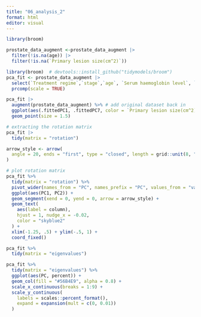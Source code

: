 ```yaml
---
title: "06_analysis_2"
format: html
editor: visual
---
```


```r
library(broom)
```

```r
prostate_data_augment <-prostate_data_augment |>
  filter(!is.na(age)) |>
  filter(!is.na(`Primary lesion size(cm^2)`))
```

```r
library(broom)  # devtools::install_github("tidymodels/broom")
pca_fit <- prostate_data_augment |>
  select(`Treatment regime`,`stage`,`age`, `Serum haemoglobin level`, `History of CVD`, `Primary lesion size(cm^2)`, `Systolic blood pressure`, `Diastolic blood pressure`)|>
  prcomp(scale = TRUE) 
```

```r
pca_fit |>
  augment(prostate_data_augment) %>% # add original dataset back in
  ggplot(aes(.fittedPC1, .fittedPC7, color = `Primary lesion size(cm^2)`)) + 
  geom_point(size = 1.5)
```

```r
# extracting the rotation matrix
pca_fit |>
  tidy(matrix = "rotation")

```

```r
arrow_style <- arrow(
  angle = 20, ends = "first", type = "closed", length = grid::unit(8, "pt")
)

# plot rotation matrix
pca_fit %>%
  tidy(matrix = "rotation") %>%
  pivot_wider(names_from = "PC", names_prefix = "PC", values_from = "value") %>%
  ggplot(aes(PC1, PC2)) +
  geom_segment(xend = 0, yend = 0, arrow = arrow_style) +
  geom_text(
    aes(label = column),
    hjust = 1, nudge_x = -0.02, 
    color = "skyblue2"
  ) +
  xlim(-1.25, .5) + ylim(-.5, 1) +
  coord_fixed() 
```

```r
pca_fit %>%
  tidy(matrix = "eigenvalues")

pca_fit %>%
  tidy(matrix = "eigenvalues") %>%
  ggplot(aes(PC, percent)) +
  geom_col(fill = "#56B4E9", alpha = 0.8) +
  scale_x_continuous(breaks = 1:9) +
  scale_y_continuous(
    labels = scales::percent_format(),
    expand = expansion(mult = c(0, 0.01))
  ) 
```
